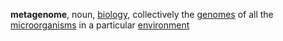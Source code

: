 '''metagenome''', noun, [[biology]], collectively the [[genome]]s of all the [[microorganism]]s in a particular [[environment]]